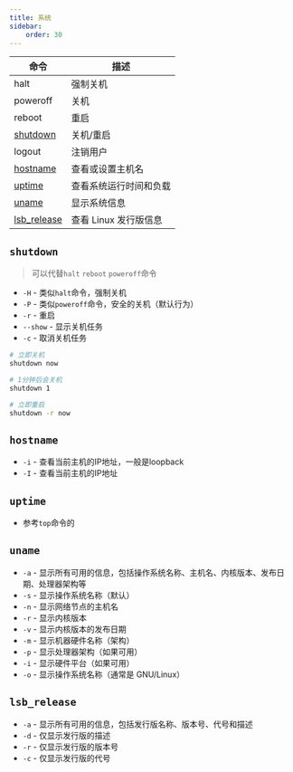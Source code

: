 ```yaml
---
title: 系统
sidebar:
    order: 30
---
```


| 命令                        | 描述                   |
| --------------------------- | ---------------------- |
| halt                        | 强制关机               |
| poweroff                    | 关机                   |
| reboot                      | 重启                   |
| [shutdown](#shutdown)       | 关机/重启              |
| logout                      | 注销用户               |
| [hostname](#hostname)       | 查看或设置主机名       |
| [uptime](#uptime)           | 查看系统运行时间和负载 |
| [uname](#uname)             | 显示系统信息           |
| [lsb_release](#lsb_release) | 查看 Linux 发行版信息  |


## `shutdown`

> 可以代替`halt` `reboot` `poweroff`命令

- `-H` - 类似`halt`命令，强制关机
- `-P` - 类似`poweroff`命令，安全的关机（默认行为）
- `-r` - 重启
- `--show` - 显示关机任务
- `-c` - 取消关机任务

```bash
# 立即关机
shutdown now

# 1分钟后会关机
shutdown 1

# 立即重启
shutdown -r now
```

## `hostname`

- `-i` - 查看当前主机的IP地址，一般是loopback
- `-I` - 查看当前主机的IP地址

## `uptime`

- 参考`top`命令的<InternalLink text="第一行信息" href="linux/commands/process-service#顶部信息第一行" />

## `uname`

- `-a` - 显示所有可用的信息，包括操作系统名称、主机名、内核版本、发布日期、处理器架构等
- `-s` - 显示操作系统名称（默认）
- `-n` - 显示网络节点的主机名
- `-r` - 显示内核版本
- `-v` - 显示内核版本的发布日期
- `-m` - 显示机器硬件名称（架构）
- `-p` - 显示处理器架构（如果可用）
- `-i` - 显示硬件平台（如果可用）
- `-o` - 显示操作系统名称（通常是 GNU/Linux）

## `lsb_release`

- `-a` - 显示所有可用的信息，包括发行版名称、版本号、代号和描述
- `-d` - 仅显示发行版的描述
- `-r` - 仅显示发行版的版本号
- `-c` - 仅显示发行版的代号
